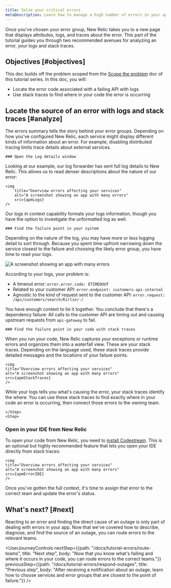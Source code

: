 ```yaml
---
title: Solve your critical errors
metaDescription: Learn how to manage a high number of errors in your app.   
---
```







Once you've chosen your error group, New Relic takes you to a new page that displays attributes, logs, and traces about the error. This part of the tutorial guides you through two recommended avenues for analyzing an error, your logs and stack traces. 

## Objectives [#objectives]

This doc builds off the problem scoped from the [Scope the problem](/docs/tutorial-errors/scope-the-problem) doc of this tutorial series. In this doc, you will:

* Locate the error code associated with a failing API with logs
* Use stack traces to find where in your code the error is occurring

## Locate the source of an error with logs and stack traces [#analyze]

The errors summary tells the story behind your error groups. Depending on how you've configured New Relic, each service might display different kinds of information about an error. For example, disabling distributed tracing limits trace details about external services.

<Steps>
    <Step>

    ### Open the Log details window

Looking at our example, our log forwarder has sent full log details to New Relic. This allows us to read denser descriptions about the nature of our error:

    <img
        title="Overview errors affecting your services"
        alt="A screenshot showing an app with many errors"
        src={apmLogs}
    />

Our logs in context capability formats your logs information, though you have the option to investigate the unformatted log as well. 
    </Step>
    <Step>

    ### Find the failure point in your system
        
Depending on the nature of the log, you may have more or less logging detail to sort through. Because you spent time upfront narrowing down the service closest to the failure and choosing the likely error group, you have time to read your logs. 

<img
    title="Overview errors affecting your services"
    alt="A screenshot showing an app with many errors"
    src={apmLogsZoom}
    />    

According to your logs, your problem is:

* A timeout error: `error.error.code: ETIMEDOUT`
* Related to your customer API: `error.endpoint: customers-api-internal`
* Agnostic to the kind of request sent to the customer API: `error.request: /api/customers/search/Kirlin/-/`

You have enough context to tie it together. You conclude that there's a dependency failure: All calls to the customer API are timing out and causing upstream requests from `api-gateway` to fail. 

</Step>

<Step>

    ### Find the failure point in your code with stack traces

When you run your code, New Relic captures your exceptions or runtime errors and organizes them into a waterfall view. These are your stack traces. Depending on the language used, these stack traces provide detailed messages and the locations of your failure points.  

    <img
    title="Overview errors affecting your services"
    alt="A screenshot showing an app with many errors"
    src={apmStackTraces}
    />    

While your logs tells you what's causing the error, your stack traces identify the where. You can use these stack traces to find exactly where in your code an error is occurring, then connect those errors to the owning team.

    </Step>
    <Step>

### Open in your IDE from New Relic 

To open your code from New Relic, you need to [install Codestream](docs/codestream/start-here/install-codestream). This is an optional but highly recommended feature that lets you open your IDE directly from stack traces:

    <img
    title="Overview errors affecting your services"
    alt="A screenshot showing an app with many errors"
    src={apmErrorIDE}
    />  

Once you've gotten the full context, it's time to assign that error to the correct team and update the error's status. 

</Step>
</Steps>

## What's next? [#next]

Reacting to an error and finding the direct cause of an outage is only part of dealing with errors in your app. Now that we've covered how to describe, diagnose, and find the source of an outage, you can route errors to the relevant teams. 

<UserJourneyControls
    nextStep={{path: "/docs/tutorial-errors/route-teams", title: "Next step", body: "Now that you know what's failing and where it occurs in your code, you can route errors to the correct teams."}}
    previousStep={{path: "/docs/tutorial-errors/respond-outages", title: "Previous step", body: "After receiving a notification about an outage, learn how to choose services and error groups that are closest to the point of failure."}}
/>